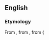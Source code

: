 ==English==

===Etymology===
From {{etyl|enm|en}}, from {{etyl|fro|en}} {{m|fro|qualité}}, from {{etyl|la|en}} {